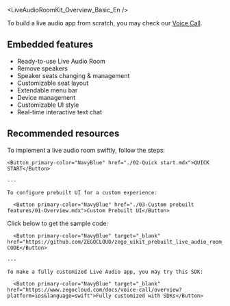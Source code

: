 
<LiveAudioRoomKit_Overview_Basic_En />

To build a live audio app from scratch, you may check our [Voice Call](https://www.zegocloud.com/docs/voice-call/overview?platform=ios&language=swift).

## Embedded features

- Ready-to-use Live Audio Room
- Remove speakers
- Speaker seats changing & management
- Customizable seat layout
- Extendable menu bar
- Device management
- Customizable UI style
- Real-time interactive text chat

## Recommended resources

<CardGroup cols={2}>
  <Card title="I want to get started:">
    To implement a live audio room swiftly, follow the steps:

    <Button primary-color="NavyBlue" href="./02-Quick start.mdx">QUICK START</Button>

    ---

    To configure prebuilt UI for a custom experience:

	  <Button primary-color="NavyBlue" href="./03-Custom prebuilt features/01-Overview.mdx">Custom Prebuilt UI</Button>
  </Card>
  <Card title="I want to get the Sample Code:">
    Click below to get the sample code:

	  <Button primary-color="NavyBlue" target="_blank" href="https://github.com/ZEGOCLOUD/zego_uikit_prebuilt_live_audio_room_example_ios">SAMPLE CODE</Button>

    ---

    To make a fully customized Live Audio app, you may try this SDK:

	  <Button primary-color="NavyBlue" target="_blank" href="https://www.zegocloud.com/docs/voice-call/overview?platform=ios&language=swift">Fully customized with SDKs</Button>
  </Card>
</CardGroup>